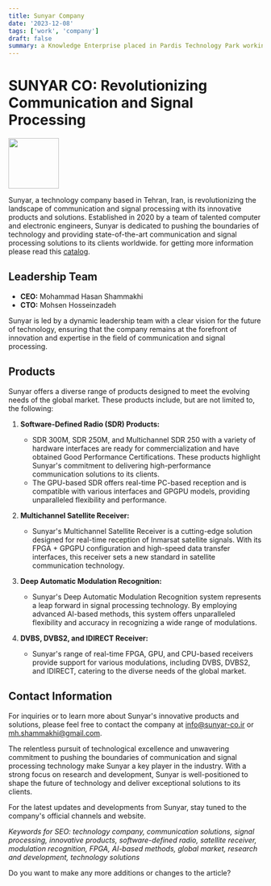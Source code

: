 ```yaml
---
title: Sunyar Company
date: '2023-12-08'
tags: ['work', 'company']
draft: false
summary: a Knowledge Enterprise placed in Pardis Technology Park working on AI and HPC in communication systems
---
```


# SUNYAR CO: Revolutionizing Communication and Signal Processing

<img width="100px" src="https://github.com/MohammadRaziei/binary-assets/releases/download/blog--work/sunyar.svg" />

Sunyar, a technology company based in Tehran, Iran, is revolutionizing the landscape of communication and signal processing with its innovative products and solutions. Established in 2020 by a team of talented computer and electronic engineers, Sunyar is dedicated to pushing the boundaries of technology and providing state-of-the-art communication and signal processing solutions to its clients worldwide. for getting more information please read this [catalog](https://github.com/MohammadRaziei/binary-assets/releases/download/blog--work/Sunyar_V2.pdf).

## Leadership Team
- **CEO:** Mohammad Hasan Shammakhi
- **CTO:** Mohsen Hosseinzadeh

Sunyar is led by a dynamic leadership team with a clear vision for the future of technology, ensuring that the company remains at the forefront of innovation and expertise in the field of communication and signal processing.

## Products
Sunyar offers a diverse range of products designed to meet the evolving needs of the global market. These products include, but are not limited to, the following:

1. **Software-Defined Radio (SDR) Products:**
   - SDR 300M, SDR 250M, and Multichannel SDR 250 with a variety of hardware interfaces are ready for commercialization and have obtained Good Performance Certifications. These products highlight Sunyar's commitment to delivering high-performance communication solutions to its clients.
   - The GPU-based SDR offers real-time PC-based reception and is compatible with various interfaces and GPGPU models, providing unparalleled flexibility and performance.

2. **Multichannel Satellite Receiver:**
   - Sunyar's Multichannel Satellite Receiver is a cutting-edge solution designed for real-time reception of Inmarsat satellite signals. With its FPGA + GPGPU configuration and high-speed data transfer interfaces, this receiver sets a new standard in satellite communication technology.

3. **Deep Automatic Modulation Recognition:**
   - Sunyar's Deep Automatic Modulation Recognition system represents a leap forward in signal processing technology. By employing advanced AI-based methods, this system offers unparalleled flexibility and accuracy in recognizing a wide range of modulations.

4. **DVBS, DVBS2, and IDIRECT Receiver:**
   - Sunyar's range of real-time FPGA, GPU, and CPU-based receivers provide support for various modulations, including DVBS, DVBS2, and IDIRECT, catering to the diverse needs of the global market.

## Contact Information
For inquiries or to learn more about Sunyar's innovative products and solutions, please feel free to contact the company at [info@sunyar-co.ir](mailto:info@sunyar-co.ir) or [mh.shammakhi@gmail.com](mailto:mh.shammakhi@gmail.com).

The relentless pursuit of technological excellence and unwavering commitment to pushing the boundaries of communication and signal processing technology make Sunyar a key player in the industry. With a strong focus on research and development, Sunyar is well-positioned to shape the future of technology and deliver exceptional solutions to its clients.

For the latest updates and developments from Sunyar, stay tuned to the company's official channels and website.

*Keywords for SEO: technology company, communication solutions, signal processing, innovative products, software-defined radio, satellite receiver, modulation recognition, FPGA, AI-based methods, global market, research and development, technology solutions*

Do you want to make any more additions or changes to the article?